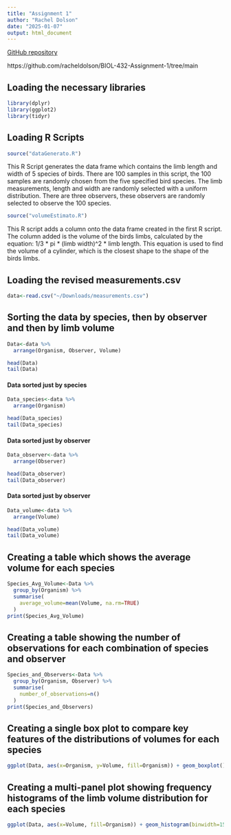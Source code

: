 ```yaml
---
title: "Assignment 1"
author: "Rachel Dolson"
date: "2025-01-07"
output: html_document
---
```


[GitHub repository](https://github.com/racheldolson/BIOL-432-Assignment-1/tree/main)

https://github.com/racheldolson/BIOL-432-Assignment-1/tree/main

## Loading the necessary libraries

```r
library(dplyr)
library(ggplot2)
library(tidyr)
```

## Loading R Scripts

```r
source("dataGenerato.R")
```
This R Script generates the data frame which contains the limb length and width of 5 species of birds. There are 100 samples in this script, the 100 samples are randomly chosen from the five specified bird species. The limb measurements, length and width are randomly selected with a uniform distribution. There are three observers, these observers are randomly selected to observe the 100 species.

```r
source("volumeEstimato.R")
```
This R script adds a column onto the data frame created in the first R script. The column added is the volume of the birds limbs, calculated by the equation: 1/3 * pi * (limb width)^2 * limb length. This equation is used to find the volume of a cylinder, which is the closest shape to the shape of the birds limbs. 

## Loading the revised measurements.csv

```r
data<-read.csv("~/Downloads/measurements.csv")
```

## Sorting the data by species, then by observer and then by limb volume

```r
Data<-data %>% 
  arrange(Organism, Observer, Volume)

head(Data)
tail(Data)
```
#### Data sorted just by species

```r
Data_species<-data %>% 
  arrange(Organism)

head(Data_species)
tail(Data_species)
```

#### Data sorted just by observer

```r
Data_observer<-data %>% 
  arrange(Observer)

head(Data_observer)
tail(Data_observer)
```

#### Data sorted just by observer

```r
Data_volume<-data %>% 
  arrange(Volume)

head(Data_volume)
tail(Data_volume)
```

## Creating a table which shows the average volume for each species

```r
Species_Avg_Volume<-Data %>% 
  group_by(Organism) %>% 
  summarise(
    average_volume=mean(Volume, na.rm=TRUE)
  )
print(Species_Avg_Volume)
```

## Creating a table showing the number of observations for each combination of species and observer

```r
Species_and_Observers<-Data %>% 
  group_by(Organism, Observer) %>% 
  summarise(
    number_of_observations=n()
  )
print(Species_and_Observers)
```

## Creating a single box plot to compare key features of the distributions of volumes for each species

```r
ggplot(Data, aes(x=Organism, y=Volume, fill=Organism)) + geom_boxplot() + labs(x="Species", y=bquote('Limb Volume'~(cm^3)), title="Comparison of Limb Volume Distributions by Species") + theme_minimal() + theme(axis.text.x = element_text(size=6.6))
```

## Creating a multi-panel plot showing frequency histograms of the limb volume distribution for each species

```r
ggplot(Data, aes(x=Volume, fill=Organism)) + geom_histogram(binwidth=15, colour="black", alpha=0.6) + facet_wrap(~Organism, scales="free_y") + labs(y="Frequency", x=bquote('Limb Volume'~(cm^3)), title="Limb Volume Distribution by Species") + theme_minimal() + theme(legend.position="none")
```


